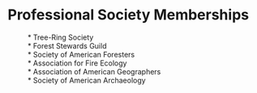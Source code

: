 <!-- \newpage -->

# **Professional Society Memberships**

|           * Tree-Ring Society
|           * Forest Stewards Guild
|           * Society of American Foresters
|           * Association for Fire Ecology
|           * Association of American Geographers
|           * Society of American Archaeology
  
\vspace{12pt}